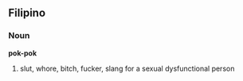 ==Filipino==
===Noun===
'''pok-pok'''
#slut, whore, bitch, fucker, slang for a sexual dysfunctional person